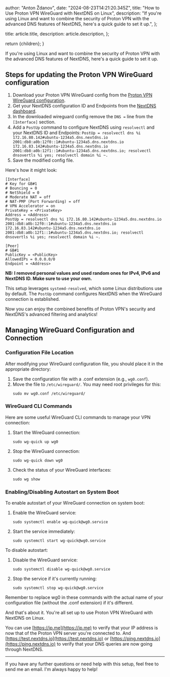 
  author: "Anton Ždanov",
  date: "2024-08-23T14:21:20.345Z",
  title: "How to Use Proton VPN WireGuard with NextDNS on Linux",
  description:
    "If you're using Linux and want to combine the security of Proton VPN with the advanced DNS features of NextDNS, here's a quick guide to set it up.",
};

  title: article.title,
  description: article.description,
};

  return <ArticleLayout article={article}>{children}</ArticleLayout>;
}

If you're using Linux and want to combine the security of Proton VPN with the advanced DNS features of NextDNS, here's a quick guide to set it up.

## Steps for updating the Proton VPN WireGuard configuration

1. Download your Proton VPN WireGuard config from the [Proton VPN WireGuard configuration](https://account.proton.me/u/0/vpn/WireGuard).
2. Get your NextDNS configuration ID and Endpoints from the [NextDNS dashboard](https://my.nextdns.io).
3. In the downloaded wireguard config remove the `DNS =` line from the `[Interface]` section.
4. Add a `PostUp` command to configure NextDNS using `resolvectl` and your NextDNS ID and Endpoints: `PostUp = resolvectl dns %i 172.16.80.142#ubuntu-1234a5.dns.nextdns.io 2001:db8:a0b:12f0::1#ubuntu-1234a5.dns.nextdns.io 172.16.83.142#ubuntu-1234a5.dns.nextdns.io 2001:db8:a0b:12f1::1#ubuntu-1234a5.dns.nextdns.io; resolvectl dnsovertls %i yes; resolvectl domain %i ~.`
5. Save the modified config file.

Here's how it might look:

```text
[Interface]
# Key for GB#1
# Bouncing = 0
# NetShield = 0
# Moderate NAT = off
# NAT-PMP (Port Forwarding) = off
# VPN Accelerator = on
PrivateKey = <PrivateKey>
Address = <Address>
PostUp = resolvectl dns %i 172.16.80.142#ubuntu-1234a5.dns.nextdns.io 2001:db8:a0b:12f0::1#ubuntu-1234a5.dns.nextdns.io 172.16.83.142#ubuntu-1234a5.dns.nextdns.io 2001:db8:a0b:12f1::1#ubuntu-1234a5.dns.nextdns.io; resolvectl dnsovertls %i yes; resolvectl domain %i ~.

[Peer]
# GB#1
PublicKey = <PublicKey>
AllowedIPs = 0.0.0.0/0
Endpoint = <Address>
```

**NB: I removed personal values and used random ones for IPv4, IPv6 and NextDNS ID. Make sure to use your own.**

This setup leverages `systemd-resolved`, which some Linux distributions use by default. The `PostUp` command configures NextDNS when the WireGuard connection is established.

Now you can enjoy the combined benefits of Proton VPN's security and NextDNS's advanced filtering and analytics!

## Managing WireGuard Configuration and Connection

### Configuration File Location

After modifying your WireGuard configuration file, you should place it in the appropriate directory:

1. Save the configuration file with a .conf extension (e.g., `wg0.conf`).
2. Move the file to `/etc/wireguard/`. You may need root privileges for this:
   ```text
   sudo mv wg0.conf /etc/wireguard/
   ```

### WireGuard CLI Commands

Here are some useful WireGuard CLI commands to manage your VPN connection:

1. Start the WireGuard connection:

   ```text
   sudo wg-quick up wg0
   ```

2. Stop the WireGuard connection:

   ```text
   sudo wg-quick down wg0
   ```

3. Check the status of your WireGuard interfaces:
   ```text
   sudo wg show
   ```

### Enabling/Disabling Autostart on System Boot

To enable autostart of your WireGuard connection on system boot:

1. Enable the WireGuard service:

   ```text
   sudo systemctl enable wg-quick@wg0.service
   ```

2. Start the service immediately:
   ```text
   sudo systemctl start wg-quick@wg0.service
   ```

To disable autostart:

1. Disable the WireGuard service:

   ```text
   sudo systemctl disable wg-quick@wg0.service
   ```

2. Stop the service if it's currently running:
   ```text
   sudo systemctl stop wg-quick@wg0.service
   ```

Remember to replace wg0 in these commands with the actual name of your configuration file (without the .conf extension) if it's different.

And that's about it. You're all set up to use Proton VPN WireGuard with NextDNS on Linux.

You can use [https://ip.me](https://ip.me) to verify that your IP address is now that of the Proton VPN server you're connected to.
And [https://test.nextdns.io](https://test.nextdns.io) or [https://ping.nextdns.io](https://ping.nextdns.io) to verify that your DNS queries are now going through NextDNS.

---

If you have any further questions or need help with this setup, feel free to send me an email. I'm always happy to help!
